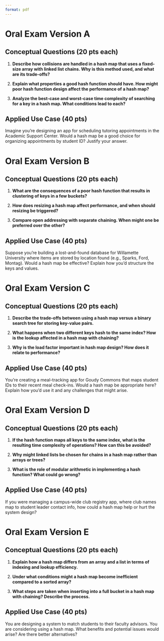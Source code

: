 ```yaml
---
format: pdf
---
```


# Oral Exam Version A

## Conceptual Questions (20 pts each)

1. **Describe how collisions are handled in a hash map that uses a fixed-size array with linked list chains. Why is this method used, and what are its trade-offs?**

2. **Explain what properties a good hash function should have. How might poor hash function design affect the performance of a hash map?**

3. **Analyze the best-case and worst-case time complexity of searching for a key in a hash map. What conditions lead to each?**

## Applied Use Case (40 pts)

Imagine you're designing an app for scheduling tutoring appointments in the Academic Support Center. Would a hash map be a good choice for organizing appointments by student ID? Justify your answer.

\newpage

# Oral Exam Version B

## Conceptual Questions (20 pts each)

1. **What are the consequences of a poor hash function that results in clustering of keys in a few buckets?**

2. **How does resizing a hash map affect performance, and when should resizing be triggered?**

3. **Compare open addressing with separate chaining. When might one be preferred over the other?**

## Applied Use Case (40 pts)

Suppose you're building a lost-and-found database for Willamette University where items are stored by location found (e.g., Sparks, Ford, Montag). Would a hash map be effective? Explain how you’d structure the keys and values.

\newpage

# Oral Exam Version C

## Conceptual Questions (20 pts each)

1. **Describe the trade-offs between using a hash map versus a binary search tree for storing key-value pairs.**

2. **What happens when two different keys hash to the same index? How is the lookup affected in a hash map with chaining?**

3. **Why is the load factor important in hash map design? How does it relate to performance?**

## Applied Use Case (40 pts)

You're creating a meal-tracking app for Goudy Commons that maps student IDs to their recent meal check-ins. Would a hash map be appropriate here? Explain how you'd use it and any challenges that might arise.

\newpage

# Oral Exam Version D

## Conceptual Questions (20 pts each)

1. **If the hash function maps all keys to the same index, what is the resulting time complexity of operations? How can this be avoided?**

2. **Why might linked lists be chosen for chains in a hash map rather than arrays or trees?**

3. **What is the role of modular arithmetic in implementing a hash function? What could go wrong?**

## Applied Use Case (40 pts)

If you were managing a campus-wide club registry app, where club names map to student leader contact info, how could a hash map help or hurt the system design?

\newpage

# Oral Exam Version E

## Conceptual Questions (20 pts each)

1. **Explain how a hash map differs from an array and a list in terms of indexing and lookup efficiency.**

2. **Under what conditions might a hash map become inefficient compared to a sorted array?**

3. **What steps are taken when inserting into a full bucket in a hash map with chaining? Describe the process.**

## Applied Use Case (40 pts)

You are designing a system to match students to their faculty advisors. You are considering using a hash map. What benefits and potential issues would arise? Are there better alternatives?

\newpage

